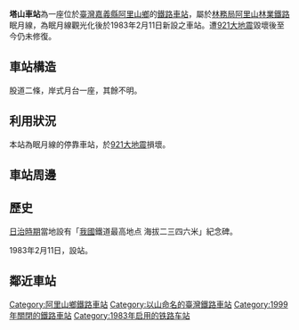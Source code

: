 {{Infobox_Station|
Title=塔山車站|
|linecolour=Brown|
ImageName=|
ImageSize=|
EngTitle=Tashan Station|
Operator=[[行政院農業委員會林務局|林務局]]|
Line=[[阿里山林業鐵路|阿里山林業鐵路]]眠月線|
Place=[[嘉義縣|嘉義縣]][[阿里山鄉|阿里山鄉]]|
StartDate=1983年2月11日|
Code=無|
Style=平面車站|
Elevation=2346公尺|
TraOldName=|
TraLevel=|
TraPlatformS=| 
TraElecCode=|
TraWeb=|
TraStartLocal=阿里山|
TraMile=|
}}
'''塔山車站'''為一座位於[[台灣|臺灣]][[嘉義縣|嘉義縣]][[阿里山鄉|阿里山鄉]]的[[鐵路車站|鐵路車站]]，屬於[[行政院農業委員會林務局|林務局]][[阿里山林業鐵路|阿里山林業鐵路]]眠月線，為眠月線觀光化後於1983年2月11日新設之車站。遭[[921大地震|921大地震]]毀壞後至今仍未修復。

== 車站構造 ==
股道二條，岸式月台一座，其餘不明。

== 利用狀況 ==
本站為眠月線的停靠車站，於[[921大地震|921大地震]]損壞。
==車站周邊==

== 歷史 ==
[[台灣日治時期|日治時期]]當地設有「[[大日本帝國|我國]]鐵道最高地点 海拔二三四六米」紀念碑。

1983年2月11日，設站。

== 鄰近車站 ==
{{start rail box|[[阿里山林業鐵路|阿里山林業鐵路]]}}
{{s-inop|[[十字分道車站|十字分道車站]]|往 [[奮起湖車站|奮起湖]]、[[竹崎車站|竹崎]]、[[嘉義車站|嘉義]]}}
{{s-line|[[眠月線|眠月線]]||brown}}
{{s-inop|[[眠月車站|眠月車站]]|往 [[石猴車站|石猴車站]]}}
{{end box}}
{{921大地震}}
{{阿里山森林鐵路眠月線}}
{{DEFAULTSORT:Tashan Station}}
[[Category:阿里山鄉鐵路車站|Category:阿里山鄉鐵路車站]]
[[Category:以山命名的臺灣鐵路車站|Category:以山命名的臺灣鐵路車站]]
[[Category:1999年關閉的鐵路車站|Category:1999年關閉的鐵路車站]]
[[Category:1983年启用的铁路车站|Category:1983年启用的铁路车站]]